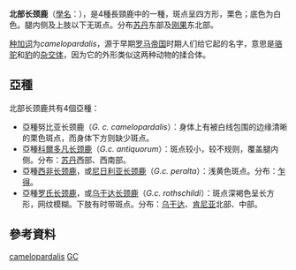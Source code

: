 {{Speciesbox
| status = EN
| trend = down
| status_system = iucn3.1
| status_ref = <ref>{{IUCN2008|assessors=J. Fennessy & D. Brown|year=2008|id=9194|title=Giraffa camelopardalis|downloaded=2009-01-22}}</ref>
| image = Two male giraffes are necking in San Francisco Zoo.jpg
| image_width = 200px
| genus = Giraffa
| species = camelopardalis
| authority = ([[Linnaeus|Linnaeus]], 1758)
}} 
'''北部长颈鹿'''（[[學名|學名]]：''{{lang|la|Giraffa camelopardalis}}''），是4種長頸鹿中的一種，斑点呈四方形，栗色；底色为白色。腿内侧及上肢以下无斑点。分布[[苏丹共和国|苏丹]]东部及[[刚果|刚果]]东北部。

[[种加词|种加词]]为''camelopardalis''，源于早期[[罗马帝国|罗马帝国]]时期人们给它起的名字，意思是[[骆驼|骆驼]]和[[豹|豹]]的[[杂交体|杂交体]]，因为它的外形类似这两种动物的揉合体。

==亞種==
北部长颈鹿共有4個亞種：
* 亞種努比亚长颈鹿（''G. c. camelopardalis''）：身体上有被白线包围的边缘清晰的栗色斑点，而身体下方则缺少斑点。
* 亞種[[科爾多凡长颈鹿|科爾多凡长颈鹿]]（''G.c. antiquorum''）：斑点较小，较不规则，覆盖腿内侧。分布：[[苏丹共和国|苏丹]]西部、西南部。
* 亞種[[西非长颈鹿|西非长颈鹿]]，或[[尼日利亚长颈鹿|尼日利亚长颈鹿]]（''G.c. peralta''）：浅黄色斑点。分布：[[乍得|乍得]]。
* 亞種[[罗氏长颈鹿|罗氏长颈鹿]]，或[[乌干达长颈鹿|乌干达长颈鹿]]（''G.c. rothschildi''）：斑点深褐色呈长方形，网纹模糊。下肢有时带斑点。分布：[[乌干达|乌干达]]、[[肯尼亚|肯尼亚]]北部、中部。

==參考資料==
{{reflist}}
{{Taxonbar|from=Q15083}}

[[Category:長頸鹿屬|camelopardalis]]
[[Category:非洲哺乳動物|GC]]